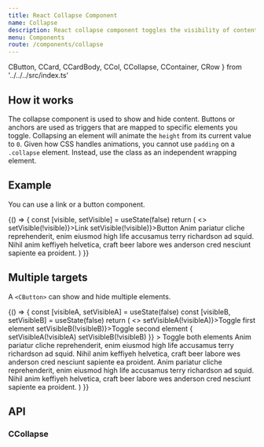 ```yaml
---
title: React Collapse Component
name: Collapse
description: React collapse component toggles the visibility of content across your project with a few classes and some scripts. Useful for a large amount of content.
menu: Components
route: /components/collapse
---
```



  CButton,
  CCard,
  CCardBody,
  CCol,
  CCollapse,
  CContainer,
  CRow } from '../../../src/index.ts'

## How it works

The collapse component is used to show and hide content. Buttons or anchors are used as triggers that are mapped to specific elements you toggle. Collapsing an element will animate the `height` from its current value to `0`. Given how CSS handles animations, you cannot use `padding` on a `.collapse` element. Instead, use the class as an independent wrapping element.

## Example

You can use a link or a button component.

<Playground>
  {() => {
    const [visible, setVisible] = useState(false)
    return (
      <>
        <CButton href="#" onClick={() => setVisible(!visible)}>Link</CButton>
        <CButton onClick={() => setVisible(!visible)}>Button</CButton>
        <CCollapse visible={visible}>
          <CCard className="mt-3">
            <CCardBody>
              Anim pariatur cliche reprehenderit, enim eiusmod high life accusamus terry richardson
              ad squid. Nihil anim keffiyeh helvetica, craft beer labore wes anderson cred nesciunt
              sapiente ea proident.
            </CCardBody>
          </CCard>
        </CCollapse>
      </>
    )
  }}
</Playground>

## Multiple targets

A `<CButton>` can show and hide multiple elements.

<Playground>
  {() => {
    const [visibleA, setVisibleA] = useState(false)
    const [visibleB, setVisibleB] = useState(false)
    return (
      <>
        <CButton onClick={() => setVisibleA(!visibleA)}>Toggle first element</CButton>
        <CButton onClick={() => setVisibleB(!visibleB)}>Toggle second element</CButton>
        <CButton
          onClick={() => {
            setVisibleA(!visibleA)
            setVisibleB(!visibleB)
          }}
        >
          Toggle both elements
        </CButton>
        <CRow>
          <CCol xs={6}>
            <CCollapse visible={visibleA}>
              <CCard className="mt-3">
                <CCardBody>
                  Anim pariatur cliche reprehenderit, enim eiusmod high life accusamus terry
                  richardson ad squid. Nihil anim keffiyeh helvetica, craft beer labore wes anderson
                  cred nesciunt sapiente ea proident.
                </CCardBody>
              </CCard>
            </CCollapse>
          </CCol>
          <CCol xs={6}>
            <CCollapse visible={visibleB}>
              <CCard className="mt-3">
                <CCardBody>
                  Anim pariatur cliche reprehenderit, enim eiusmod high life accusamus terry
                  richardson ad squid. Nihil anim keffiyeh helvetica, craft beer labore wes anderson
                  cred nesciunt sapiente ea proident.
                </CCardBody>
              </CCard>
            </CCollapse>
          </CCol>
        </CRow>
      </>
    )
  }}
</Playground>

## API

### CCollapse

<Props of={CCollapse} />